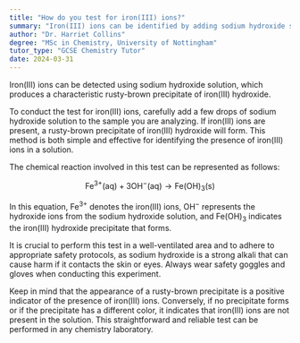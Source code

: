 ```yaml
---
title: "How do you test for iron(III) ions?"
summary: "Iron(III) ions can be identified by adding sodium hydroxide solution, resulting in a rusty-brown precipitate of iron(III) hydroxide."
author: "Dr. Harriet Collins"
degree: "MSc in Chemistry, University of Nottingham"
tutor_type: "GCSE Chemistry Tutor"
date: 2024-03-31
---
```


Iron(III) ions can be detected using sodium hydroxide solution, which produces a characteristic rusty-brown precipitate of iron(III) hydroxide.

To conduct the test for iron(III) ions, carefully add a few drops of sodium hydroxide solution to the sample you are analyzing. If iron(III) ions are present, a rusty-brown precipitate of iron(III) hydroxide will form. This method is both simple and effective for identifying the presence of iron(III) ions in a solution.

The chemical reaction involved in this test can be represented as follows:

$$
\text{Fe}^{3+}(\text{aq}) + 3 \text{OH}^-(\text{aq}) \rightarrow \text{Fe(OH)}_3(\text{s})
$$

In this equation, $\text{Fe}^{3+}$ denotes the iron(III) ions, $\text{OH}^-$ represents the hydroxide ions from the sodium hydroxide solution, and $\text{Fe(OH)}_3$ indicates the iron(III) hydroxide precipitate that forms.

It is crucial to perform this test in a well-ventilated area and to adhere to appropriate safety protocols, as sodium hydroxide is a strong alkali that can cause harm if it contacts the skin or eyes. Always wear safety goggles and gloves when conducting this experiment.

Keep in mind that the appearance of a rusty-brown precipitate is a positive indicator of the presence of iron(III) ions. Conversely, if no precipitate forms or if the precipitate has a different color, it indicates that iron(III) ions are not present in the solution. This straightforward and reliable test can be performed in any chemistry laboratory.
    